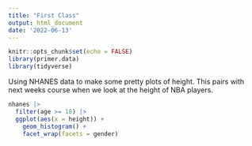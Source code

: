 ```yaml
---
title: "First Class"
output: html_document
date: '2022-06-13'
---
```


```r
knitr::opts_chunk$set(echo = FALSE)
library(primer.data)
library(tidyverse)
```

Using NHANES data to make some pretty plots of height. This pairs with next weeks course when we look at the height of NBA players.


```r
nhanes |> 
  filter(age >= 18) |> 
  ggplot(aes(x = height)) +
    geom_histogram() +
    facet_wrap(facets = gender)
```


